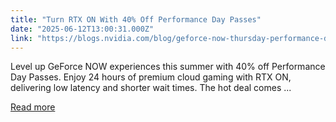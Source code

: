 ```yaml
---
title: "Turn RTX ON With 40% Off Performance Day Passes"
date: "2025-06-12T13:00:31.000Z"
link: "https://blogs.nvidia.com/blog/geforce-now-thursday-performance-day-pass-sale/"
---
```


Level up GeForce NOW experiences this summer with 40% off Performance Day Passes. Enjoy 24 hours of premium cloud gaming with RTX ON, delivering low latency and shorter wait times. The hot deal comes ...

[Read more](https://blogs.nvidia.com/blog/geforce-now-thursday-performance-day-pass-sale/)
